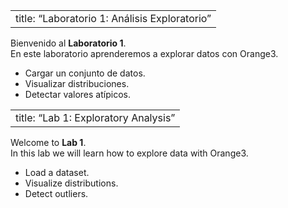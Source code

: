 ::: {.lang .es}
---
title: "Laboratorio 1: Análisis Exploratorio"
---

Bienvenido al **Laboratorio 1**.  
En este laboratorio aprenderemos a explorar datos con Orange3.  

- Cargar un conjunto de datos.  
- Visualizar distribuciones.  
- Detectar valores atípicos.  

:::

::: {.lang .en}
---
title: "Lab 1: Exploratory Analysis"
---

Welcome to **Lab 1**.  
In this lab we will learn how to explore data with Orange3.  

- Load a dataset.  
- Visualize distributions.  
- Detect outliers.  

:::